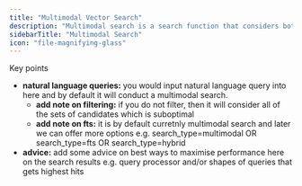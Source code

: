 ```yaml
---
title: "Multimodal Vector Search"
description: "Multimodal search is a search function that considers both text & images per page before surfacing up candidates. This enables you to get search results where information is represented as text, figures, and/or tables."
sidebarTitle: "Multimodal Search"
icon: "file-magnifying-glass"
---
```


Key points

- **natural language queries:** you would input natural language query into here and by default it will conduct a multimodal search.
  - **add note on filtering:** if you do not filter, then it will consider all of the sets of candidates which is suboptimal
  - **add note on fts:** it is by default curretnly multimodal search and later we can offer more options e.g. search_type=multimodal OR search_type=fts OR search_type=hybrid
- **advice:** add some advice on best ways to maximise performance here on the search results e.g. query processor and/or shapes of queries that gets highest hits